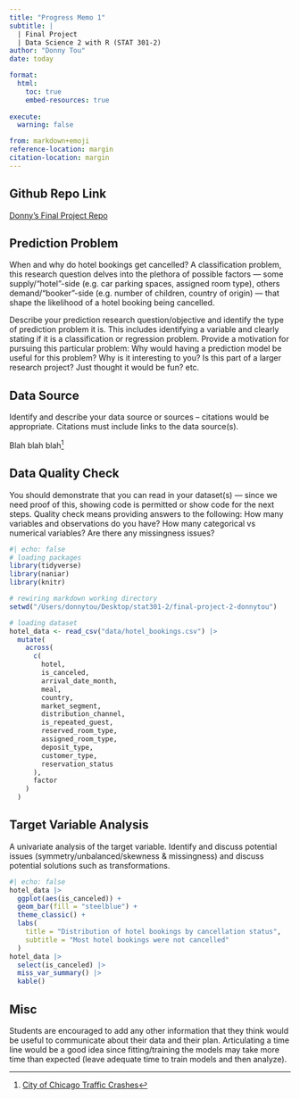 ```yaml
---
title: "Progress Memo 1"
subtitle: |
  | Final Project 
  | Data Science 2 with R (STAT 301-2)
author: "Donny Tou"
date: today

format:
  html:
    toc: true
    embed-resources: true
    
execute:
  warning: false

from: markdown+emoji 
reference-location: margin
citation-location: margin
---
```


::: {.callout-tip icon=false}

## Github Repo Link

[Donny's Final Project Repo](https://github.com/stat301-2-2024-winter/final-project-2-donnytou.git)

:::

## Prediction Problem
When and why do hotel bookings get cancelled? A classification problem, this research question delves into the plethora of possible factors — some supply/"hotel"-side (e.g. car parking spaces, assigned room type), others demand/"booker"-side (e.g. number of children, country of origin) — that shape the likelihood of a hotel booking being cancelled. 

Describe your prediction research question/objective and identify the type of prediction problem it is. This includes identifying a variable and clearly stating if it is a classification or regression problem. Provide a motivation for pursuing this particular problem: Why would having a prediction model be useful for this problem? Why is it interesting to you? Is this part of a larger research project? Just thought it would be fun? etc.

## Data Source

Identify and describe your data source or sources -- citations would be appropriate. Citations must include links to the data source(s).

Blah blah blah^[[City of Chicago Traffic Crashes](https://data.cityofchicago.org/Transportation/Traffic-Crashes-Crashes/85ca-t3if/about_data)]

## Data Quality Check

You should demonstrate that you can read in your dataset(s) --- since we need proof of this, showing code is permitted or show code for the next steps. Quality check means providing answers to the following: How many variables and observations do you have? How many categorical vs numerical variables? Are there any missingness issues?
```r
#| echo: false
# loading packages
library(tidyverse) 
library(naniar)
library(knitr)
```

```r
# rewiring markdown working directory
setwd("/Users/donnytou/Desktop/stat301-2/final-project-2-donnytou")

# loading dataset
hotel_data <- read_csv("data/hotel_bookings.csv") |>
  mutate(
    across(
      c(
        hotel,
        is_canceled,
        arrival_date_month,
        meal,
        country,
        market_segment,
        distribution_channel,
        is_repeated_guest,
        reserved_room_type,
        assigned_room_type,
        deposit_type,
        customer_type,
        reservation_status
      ),
      factor
    )
  )
```


## Target Variable Analysis

A univariate analysis of the target variable. Identify and discuss potential issues (symmetry/unbalanced/skewness & missingness) and discuss potential solutions such as transformations.

```r
#| echo: false
hotel_data |>
  ggplot(aes(is_canceled)) +
  geom_bar(fill = "steelblue") +
  theme_classic() +
  labs(
    title = "Distribution of hotel bookings by cancellation status",
    subtitle = "Most hotel bookings were not cancelled"
  )
hotel_data |>
  select(is_canceled) |>
  miss_var_summary() |>
  kable()
```


## Misc

Students are encouraged to add any other information that they think would be useful to communicate about their data and their plan. Articulating a time line would be a good idea since fitting/training the models may take more time than expected (leave adequate time to train models and then analyze). 


